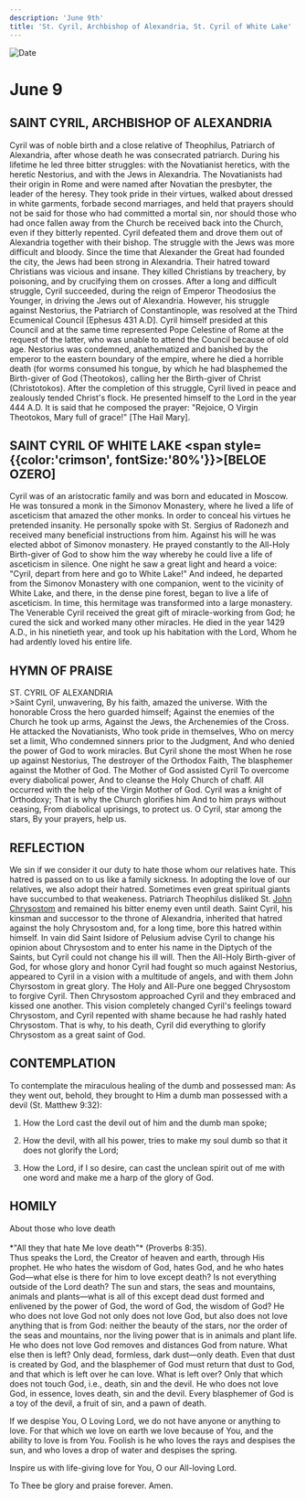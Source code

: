 ```yaml
---
description: 'June 9th'
title: 'St. Cyril, Archbishop of Alexandria, St. Cyril of White Lake'
---
```


<CustomPaginator />
<RunningHead />

<Image src="/title-imprint.png" height={68} width={50} alt="Date" className="title-imprint"/>

# <div id="date">June <Image className="four-dot" src="/four-dot.png" height={15} width={15} alt="" />9</div>

## SAINT CYRIL, ARCHBISHOP OF ALEXANDRIA

Cyril was of noble birth and a close relative of Theophilus, Patriarch of Alexandria, after whose death he was consecrated patriarch. During his lifetime he led three bitter struggles: with the Novatianist heretics, with the heretic Nestorius, and with the Jews in Alexandria. The Novatianists had their origin in Rome and were named after Novatian the presbyter, the leader of the heresy. They took pride in their virtues, walked about dressed in white garments, forbade second marriages, and held that prayers should not be said for those who had committed a mortal sin, nor should those who had once fallen away from the Church be received back into the Church, even if they bitterly repented. Cyril defeated them and drove them out of Alexandria together with their bishop. The struggle with the Jews was more difficult and bloody. Since the time that Alexander the Great had founded the city, the Jews had been strong in Alexandria. Their hatred toward Christians was vicious and insane. They killed Christians by treachery, by poisoning, and by crucifying them on crosses. After a long and difficult struggle, Cyril succeeded, during the reign of Emperor Theodosius the Younger, in driving the Jews out of Alexandria. However, his struggle against Nestorius, the Patriarch of Constantinople, was resolved at the Third Ecumenical Council [Ephesus 431 A.D]. Cyril himself presided at this Council and at the same time represented Pope Celestine of Rome at the request of the latter, who was unable to attend the Council because of old age. Nestorius was condemned, anathematized and banished by the emperor to the eastern boundary of the empire, where he died a horrible death (for worms consumed his tongue, by which he had blasphemed the Birth-giver of God (Theotokos), calling her the Birth-giver of Christ (Christotokos). After the completion of this struggle, Cyril lived in peace and zealously tended Christ's flock. He presented himself to the Lord in the year 444 A.D. It is said that he composed the prayer: "Rejoice, O Virgin Theotokos, Mary full of grace!" [The Hail Mary].

## SAINT CYRIL OF WHITE LAKE <span style={{color:'crimson', fontSize:'80%'}}>[BELOE OZERO]</span>

Cyril was of an aristocratic family and was born and educated in Moscow. He was tonsured a monk in the Simonov Monastery, where he lived a life of asceticism that amazed the other monks. In order to conceal his virtues he pretended insanity. He personally spoke with St. Sergius of Radonezh and received many beneficial instructions from him. Against his will he was elected abbot of Simonov monastery. He prayed constantly to the All-Holy Birth-giver of God to show him the way whereby he could live a life of asceticism in silence. One night he saw a great light and heard a voice: "Cyril, depart from here and go to White Lake!" And indeed, he departed from the Simonov Monastery with one companion, went to the vicinity of White Lake, and there, in the dense pine forest, began to live a life of asceticism. In time, this hermitage was transformed into a large monastery. The Venerable Cyril received the great gift of miracle-working from God; he cured the sick and worked many other miracles. He died in the year 1429 A.D., in his ninetieth year, and took up his habitation with the Lord, Whom he had ardently loved his entire life.


## HYMN OF PRAISE
<div style={{textAlign:'center', color:'crimson', fontWeight:'bold'}}>
ST. CYRIL OF ALEXANDRIA
</div>
>Saint Cyril, unwavering,  
By his faith, amazed the universe.  
With the honorable Cross the hero guarded himself;  
Against the enemies of the Church he took up arms,  
Against the Jews, the Archenemies of the Cross.  
He attacked the Novatianists,  
Who took pride in themselves,  
Who on mercy set a limit,  
Who condemned sinners prior to the Judgment,  
And who denied the power of God to work miracles.  
But Cyril shone the most  
When he rose up against Nestorius,  
The destroyer of the Orthodox Faith,  
The blasphemer against the Mother of God.  
The Mother of God assisted Cyril  
To overcome every diabolical power,  
And to cleanse the Holy Church of chaff.  
All occurred with the help of the Virgin Mother of God.  
Cyril was a knight of Orthodoxy;  
That is why the Church glorifies him  
And to him prays without ceasing,  
From diabolical uprisings, to protect us.  
O Cyril, star among the stars,  
By your prayers, help us.  


## REFLECTION

We sin if we consider it our duty to hate those whom our relatives hate. This hatred is passed on to us like a family sickness. In adopting the love of our relatives, we also adopt their hatred. Sometimes even great spiritual giants have succumbed to that weakeness. Patriarch Theophilus disliked St. [John Chrysostom](/november/13th) and remained his bitter enemy even until death. Saint Cyril, his kinsman and successor to the throne of Alexandria, inherited that hatred against the holy Chrysostom and, for a long time, bore this hatred within himself. In vain did Saint Isidore of Pelusium advise Cyril to change his opinion about Chrysostom and to enter his name in the Diptych of the Saints, but Cyril could not change his ill will. Then the All-Holy Birth-giver of God, for whose glory and honor Cyril had fought so much against Nestorius, appeared to Cyril in a vision with a multitude of angels, and with them John Chyrsostom in great glory. The Holy and All-Pure one begged Chrysostom to forgive Cyril. Then Chrysostom approached Cyril and they embraced and kissed one another. This vision completely changed Cyril's feelings toward Chrysostom, and Cyril repented with shame because he had rashly hated Chrysostom. That is why, to his death, Cyril did everything to glorify Chrysostom as a great saint of God.

## CONTEMPLATION

To contemplate the miraculous healing of the dumb and possessed man: As they went out, behold, they brought to Him a dumb man possessed with a devil (St. Matthew 9:32):

1. How the Lord cast the devil out of him and the dumb man spoke;

2. How the devil, with all his power, tries to make my soul dumb so that it does not glorify the Lord;

3. How the Lord, if I so desire, can cast the unclean spirit out of me with one word and make me a harp of the glory of God.


## HOMILY
<div style={{textAlign:'center', color:'crimson', fontWeight:'bold'}}>
About those who love death
</div>
<br />
<div style={{textAlign:'right'}}>
*"All they that hate Me love death"* (Proverbs 8:35).
</div>
Thus speaks the Lord, the Creator of heaven and earth, through His prophet. He who hates the wisdom of God, hates God, and he who hates God—what else is there for him to love except death? Is not everything outside of the Lord death? The sun and stars, the seas and mountains, animals and plants—what is all of this except dead dust formed and enlivened by the power of God, the word of God, the wisdom of God? He who does not love God not only does not love God, but also does not love anything that is from God: neither the beauty of the stars, nor the order of the seas and mountains, nor the living power that is in animals and plant life. He who does not love God removes and distances God from nature. What else then is left? Only dead, formless, dark dust—only death. Even that dust is created by God, and the blasphemer of God must return that dust to God, and that which is left over he can love. What is left over? Only that which does not touch God, i.e., death, sin and the devil. He who does not love God, in essence, loves death, sin and the devil. Every blasphemer of God is a toy of the devil, a fruit of sin, and a pawn of death.

If we despise You, O Loving Lord, we do not have anyone or anything to love. For that which we love on earth we love because of You, and the ability to love is from You. Foolish is he who loves the rays and despises the sun, and who loves a drop of water and despises the spring.

Inspire us with life-giving love for You, O our All-loving Lord.

To Thee be glory and praise forever. Amen.